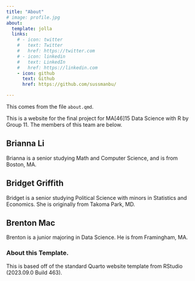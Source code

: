 ```yaml
---
title: "About"
# image: profile.jpg
about:
  template: jolla
  links:
    # - icon: twitter
    #   text: Twitter
    #   href: https://twitter.com
    # - icon: linkedin
    #   text: LinkedIn
    #   href: https://linkedin.com
    - icon: github
      text: Github
      href: https://github.com/sussmanbu/

---
```



This comes from the file `about.qmd`.

This is a website for the final project for MA[46]15 Data Science with R by Group 11.
The members of this team are below.

## Brianna Li

Brianna is a senior studying Math and Computer Science, and is from Boston, MA.

## Bridget Griffith

Bridget is a senior studying Political Science with minors in Statistics and Economics. She is originally from Takoma Park, MD. 

## Brenton Mac

Brenton is a junior majoring in Data Science. He is from Framingham, MA.
<!-- Please leave in the information below -->

### About this Template.

This is based off of the standard Quarto website template from RStudio (2023.09.0 Build 463).

